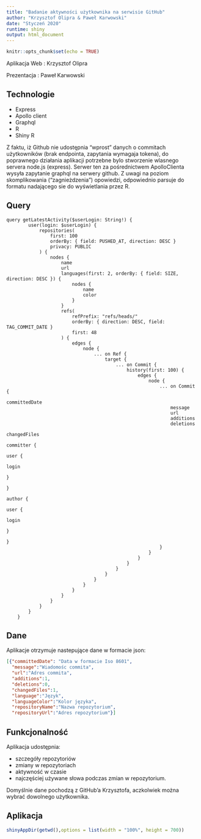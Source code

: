 ```yaml
---
title: "Badanie aktywności użytkownika na serwisie GitHub"
author: "Krzysztof Olipra & Paweł Karwowski"
date: "Styczeń 2020"
runtime: shiny
output: html_document
---
```


```r
knitr::opts_chunk$set(echo = TRUE)
```
  
Aplikacja Web : Krzysztof Olipra



Prezentacja : Paweł Karwowski


## Technologie


* Express
* Apollo client
* Graphql
* R
* Shiny R

Z faktu, iż Github nie udostępnia "wprost" danych o commitach użytkowników (brak endpointa, zapytania wymagaja tokena), 
do poprawnego działania aplikacji potrzebne bylo stworzenie wlasnego servera node.js (express).
Serwer ten za pośrednictwem ApolloClienta wysyła zapytanie graphql na serwery github.
Z uwagi na poziom skomplikowania ("zagnieżdzenia") opowiedzi, odpowiednio parsuje do formatu nadającego sie do wyświetlania przez R.

## Query

```gql
query getLatestActivity($userLogin: String!) {
        user(login: $userLogin) {
            repositories(
                first: 100
                orderBy: { field: PUSHED_AT, direction: DESC }
                privacy: PUBLIC
            ) {
                nodes {
                    name
                    url
                    languages(first: 2, orderBy: { field: SIZE, direction: DESC }) {
                        nodes {
                            name
                            color
                        }
                    }
                    refs(
                        refPrefix: "refs/heads/"
                        orderBy: { direction: DESC, field: TAG_COMMIT_DATE }
                        first: 48
                    ) {
                        edges {
                            node {
                                ... on Ref {
                                    target {
                                        ... on Commit {
                                            history(first: 100) {
                                                edges {
                                                    node {
                                                        ... on Commit {
                                                            committedDate
                                                            message
                                                            url
                                                            additions
                                                            deletions
                                                            changedFiles
                                                               committer {
                                                                                                                            user {
                                                                                                                                login
                                                                                                                            }
                                                                                                                        }
                                                                                                                        author {
                                                                                                                            user {
                                                                                                                                login
                                                                                                                            }
                                                                                                                        }
                                                        }
                                                    }
                                                }
                                            }
                                        }
                                    }
                                }
                            }
                        }
                    }
                }
            }
        }
    }

```
## Dane

Aplikacje otrzymuje nastepujące dane w formacie json:

```json
[{"committedDate": "Data w formacie Iso 8601",
  "message":"Wiadomośc commita",
  "url":"Adres commita",
  "additions":1,
  "deletions":0,
  "changedFiles":1,
  "language":"Język",
  "languageColor":"Kolor języka",
  "repositoryName":"Nazwa repozytorium",
  "repositoryUrl":"Adres repozytorium"}]
```


## Funkcjonalność

Aplikacja udostępnia:

- szczegóły repozytoriów 
- zmiany w repozytoriach
- aktywność w czasie
- najczęściej używane słowa podczas zmian w repozytorium.


Domyślnie dane pochodzą z GitHub'a Krzysztofa, aczkolwiek można wybrać dowolnego użytkownika.

## Aplikacja


```r
shinyAppDir(getwd(),options = list(width = "100%", height = 700))
```





